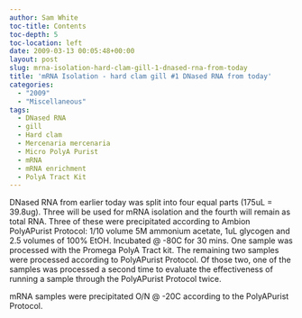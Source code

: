 ```yaml
---
author: Sam White
toc-title: Contents
toc-depth: 5
toc-location: left
date: 2009-03-13 00:05:48+00:00
layout: post
slug: mrna-isolation-hard-clam-gill-1-dnased-rna-from-today
title: 'mRNA Isolation - hard clam gill #1 DNased RNA from today'
categories:
  - "2009"
  - "Miscellaneous"
tags:
  - DNased RNA
  - gill
  - Hard clam
  - Mercenaria mercenaria
  - Micro PolyA Purist
  - mRNA
  - mRNA enrichment
  - PolyA Tract Kit
---
```


DNased RNA from earlier today was split into four equal parts (175uL = 39.8ug). Three will be used for mRNA isolation and the fourth will remain as total RNA. Three of these were precipitated according to Ambion PolyAPurist Protocol: 1/10 volume 5M ammonium acetate, 1uL glycogen and 2.5 volumes of 100% EtOH. Incubated @ -80C for 30 mins. One sample was processed with the Promega PolyA Tract kit. The remaining two samples were processed according to PolyAPurist Protocol. Of those two, one of the samples was processed a second time to evaluate the effectiveness of running a sample through the PolyAPurist Protocol twice.

mRNA samples were precipitated O/N @ -20C according to the PolyAPurist Protocol.
